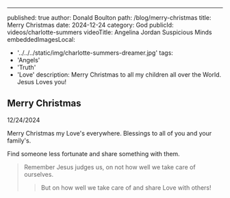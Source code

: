 ---
published: true
author: Donald Boulton
path: /blog/merry-christmas
title: Merry Christmas
date: 2024-12-24
category: God
publicId: videos/charlotte-summers
videoTitle: Angelina Jordan Suspicious Minds
embeddedImagesLocal:
  - '../../../static/img/charlotte-summers-dreamer.jpg'
tags:  
  - 'Angels'
  - 'Truth'
  - 'Love'
description: Merry Christmas to all my children all over the World. Jesus Loves you!

## Merry Christmas

12/24/2024

Merry Christmas my Love's everywhere. Blessings to all of you and your family's.

Find someone less fortunate and share something with them. 

> Remember Jesus judges us, on not how well we take care of ourselves.
>
> > But on how well we take care of and share Love with others!
